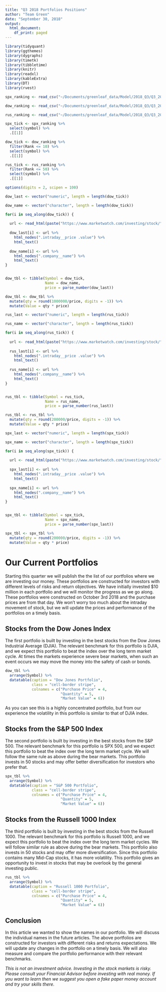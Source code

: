 ```yaml
---
title: "Q3 2018 Portfolios Positions"
author: "Team Green"
date: "September 30, 2018"
output:
  html_document:
    df_print: paged
---
```


```r

library(tidyquant)
library(ggthemes)
library(dygraphs)
library(timetk)
library(tibbletime)
library(knitr)
library(readxl)
library(kableExtra)
library(DT)
library(rvest)

```


```r

spx_ranking <- read_csv("~/Documents/greenleaf_data/Model/2018_Q3/Q3_2018_SP500_ranking.csv")

dow_ranking <- read_csv("~/Documents/greenleaf_data/Model/2018_Q3/Q3_2018_Dow_ranking.csv")

rus_ranking <- read_csv("~/Documents/greenleaf_data/Model/2018_Q3/Q3_2018_Russell1000_ranking.csv")

spx_tick <- spx_ranking %>%
  select(symbol) %>%
  .[[1]]

dow_tick <- dow_ranking %>%
  filter(Rank <= 10) %>%
  select(symbol) %>%
  .[[1]]

rus_tick <- rus_ranking %>%
  filter(Rank <= 50) %>%
  select(symbol) %>%
  .[[1]]

options(digits = 2, scipen = 100)


```


```r

dow_last <- vector("numeric", length = length(dow_tick))

dow_name <- vector("character", length = length(dow_tick))

for(i in seq_along(dow_tick)) {
  
  url <- read_html(paste("https://www.marketwatch.com/investing/stock/", dow_tick[i], sep = ""))
  
  dow_last[i] <- url %>%
    html_nodes(".intraday__price .value") %>%
    html_text()
  
  dow_name[i] <- url %>%
    html_nodes(".company__name") %>%
    html_text()
}


dow_tbl <- tibble(Symbol = dow_tick,
                  Name = dow_name,
                  price = parse_number(dow_last))

dow_tbl <- dow_tbl %>%
  mutate(qty = round(1000000/price, digits = -1)) %>%
  mutate(Value = qty * price)

```


```r

rus_last <- vector("numeric", length = length(rus_tick))

rus_name <- vector("character", length = length(rus_tick))

for(i in seq_along(rus_tick)) {
  
  url <- read_html(paste("https://www.marketwatch.com/investing/stock/", rus_tick[i], sep = ""))
  
  rus_last[i] <- url %>%
    html_nodes(".intraday__price .value") %>%
    html_text()
  
  rus_name[i] <- url %>%
    html_nodes(".company__name") %>%
    html_text()
}


rus_tbl <- tibble(Symbol = rus_tick,
                  Name = rus_name,
                  price = parse_number(rus_last))

rus_tbl <- rus_tbl %>%
  mutate(qty = round(200000/price, digits = -1)) %>%
  mutate(Value = qty * price)

```


```r

spx_last <- vector("numeric", length = length(spx_tick))

spx_name <- vector("character", length = length(spx_tick))

for(i in seq_along(spx_tick)) {
  
  url <- read_html(paste("https://www.marketwatch.com/investing/stock/", spx_tick[i], sep = ""))
  
  spx_last[i] <- url %>%
    html_nodes(".intraday__price .value") %>%
    html_text()
  
  spx_name[i] <- url %>%
    html_nodes(".company__name") %>%
    html_text()
}


spx_tbl <- tibble(Symbol = spx_tick,
                  Name = spx_name,
                  price = parse_number(spx_last))

spx_tbl <- spx_tbl %>%
  mutate(qty = round(200000/price, digits = -1)) %>%
  mutate(Value = qty * price)

```

# Our Current Portfolios

Starting this quarter we will publish the the list of our portfolios where we are investing our money. These portfolios are constructed for investors with different levels of risks and return objectives. We have initially invested \$10 million in each portfolio and we will monitor the progress as we go along. These portfolios were constructed on October 3rd 2018 and the purchase prices are from that day. We won't worry too much about the intraday movement of stock, but we will update the prices and performance of the portfolios on a timely basis.

## Stocks from the Dow Jones Index

The first portfolio is built by investing in the best stocks from the Dow Jones Industrial Average (DJIA). The relevant benchmark for this portfolio is DJIA, and we expect this portfolio to beat the index over the long term market cycle. At times the markets experience severe bear markets, when such an event occurs we may move the money into the safety of cash or bonds. 

```r

dow_tbl %>%
  arrange(Symbol) %>%
  datatable(caption = "Dow Jones Portfolio",
            class = "cell-border stripe",
            colnames = c("Purchase Price" = 4,
                         "Quantity" = 5,
                         "Market Value" = 6))

```

As you can see this is a highly concentrated portfolio, but from our experience the volatility in this portfolio is similar to that of DJIA index.

## Stocks from the S&P 500 Index

The second portfolio is built by investing in the best stocks from the S&P 500. The relevant benchmark for this portfolio is SPX 500, and we expect this portfolio to beat the index over the long term market cycle. We will follow the same rule as above during the bear markets. This portfolio invests in 50 stocks and may offer better diversification for investors who prefer that.

```r

spx_tbl %>%
  arrange(Symbol) %>%
  datatable(caption = "S&P 500 Portfolio",
            class = "cell-border stripe",
            colnames = c("Purchase Price" = 4,
                         "Quantity" = 5,
                         "Market Value" = 6))


```

## Stocks from the Russell 1000 Index

The third portfolio is built by investing in the best stocks from the Russell 1000. The relevant benchmark for this portfolio is Russell 1000, and we expect this portfolio to beat the index over the long term market cycles. We will follow similar rule as above during the bear markets. This portfolio also invests in 50 stocks and may offer more diversification. Since this portfolio contains many Mid-Cap stocks, it has more volatility. This portfolio gives an opportunity to invest in stocks that may be overlook by the general investing public.

```r

rus_tbl %>%
  arrange(Symbol) %>%
  datatable(caption = "Russell 1000 Portfolio",
            class = "cell-border stripe",
            colnames = c("Purchase Price" = 4,
                         "Quantity" = 5,
                         "Market Value" = 6))


```

## Conclusion

In this article we wanted to show the names in our portfolio. We will discuss the individual names in the future articles. The above portfolios are constructed for investors with different risks and returns expectations. We will update any changes in the portfolio on a timely basis. We will also measure and compare the portfolio performance with their relevant benchmarks.



*This is not an investment advice. Investing in the stock markets is risky. Please consult your Financial Advisor before investing with real money. If you want to learn then we suggest you open a fake paper money account and try your skills there.*


